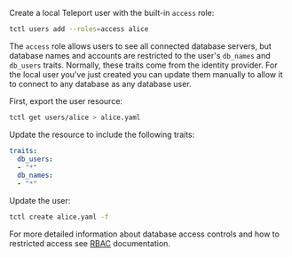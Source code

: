 Create a local Teleport user with the built-in `access` role:

```bash
tctl users add --roles=access alice
```

The `access` role allows users to see all connected database servers, but
database names and accounts are restricted to the user's `db_names` and
`db_users` traits. Normally, these traits come from the identity provider. For
the local user you've just created you can update them manually to allow it to
connect to any database as any database user.

First, export the user resource:

```bash
tctl get users/alice > alice.yaml
```

Update the resource to include the following traits:

```yaml
traits:
  db_users:
  - "*"
  db_names:
  - "*"
```

Update the user:

```bash
tctl create alice.yaml -f
```

For more detailed information about database access controls and how to restricted
access see [RBAC](../../database-access/rbac.mdx) documentation.
